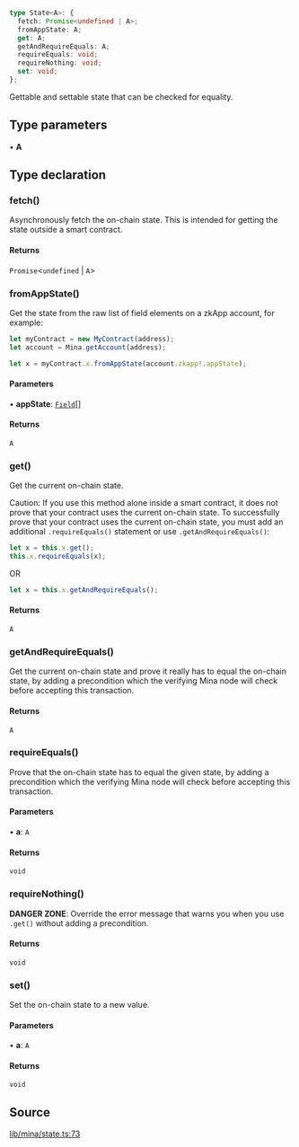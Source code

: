 ```ts
type State<A>: {
  fetch: Promise<undefined | A>;
  fromAppState: A;
  get: A;
  getAndRequireEquals: A;
  requireEquals: void;
  requireNothing: void;
  set: void;
};
```

Gettable and settable state that can be checked for equality.

## Type parameters

• **A**

## Type declaration

### fetch()

Asynchronously fetch the on-chain state. This is intended for getting the state outside a smart contract.

#### Returns

`Promise`\<`undefined` \| `A`\>

### fromAppState()

Get the state from the raw list of field elements on a zkApp account, for example:

```ts
let myContract = new MyContract(address);
let account = Mina.getAccount(address);

let x = myContract.x.fromAppState(account.zkapp!.appState);
```

#### Parameters

• **appState**: [`Field`](../classes/Field.mdx)[]

#### Returns

`A`

### get()

Get the current on-chain state.

Caution: If you use this method alone inside a smart contract, it does not prove that your contract uses the current on-chain state.
To successfully prove that your contract uses the current on-chain state, you must add an additional `.requireEquals()` statement or use `.getAndRequireEquals()`:

```ts
let x = this.x.get();
this.x.requireEquals(x);
```

OR

```ts
let x = this.x.getAndRequireEquals();
```

#### Returns

`A`

### getAndRequireEquals()

Get the current on-chain state and prove it really has to equal the on-chain state,
by adding a precondition which the verifying Mina node will check before accepting this transaction.

#### Returns

`A`

### requireEquals()

Prove that the on-chain state has to equal the given state,
by adding a precondition which the verifying Mina node will check before accepting this transaction.

#### Parameters

• **a**: `A`

#### Returns

`void`

### requireNothing()

**DANGER ZONE**: Override the error message that warns you when you use `.get()` without adding a precondition.

#### Returns

`void`

### set()

Set the on-chain state to a new value.

#### Parameters

• **a**: `A`

#### Returns

`void`

## Source

[lib/mina/state.ts:73](https://github.com/o1-labs/o1js/blob/fd7bd4b02f4f7cc1057cd423261d70c22275763a/src/lib/mina/state.ts#L73)

